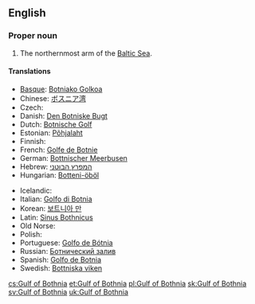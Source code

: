 ==English==

===Proper noun===
{{en-proper noun}}

# The northernmost arm of the [[Baltic Sea]].

====Translations====
{{trans-top|arm of the Baltic}}
* [[Basque]]: [[Botniako Golkoa]]
* Chinese: [[ボスニア湾]]
* Czech: {{t+|cs|Botnický záliv|m}}
* Danish: [[Den Botniske Bugt]] {{c}}
* Dutch: [[Botnische Golf]] {{f}}
* Estonian: [[Põhjalaht]]
* Finnish: {{t+|fi|Pohjanlahti}}
* French: [[Golfe de Botnie]] {{m}}
* German: [[Bottnischer Meerbusen]] {{m}}
* Hebrew: [[המפרץ הבוטני]]
* Hungarian: [[Botteni-öböl]]
{{trans-mid}}
* Icelandic: {{t-|is|Helsingjabotn|m}}
* Italian: [[Golfo di Botnia]] {{m}}
* Korean: [[보트니아 만]]
* Latin: [[Sinus Bothnicus]] {{m}}
* Old Norse: {{tø|non|Helsingjabotn|m}}
* Polish: {{t+|pl|Zatoka Botnicka|f}}
* Portuguese: [[Golfo de Bótnia]] {{m}}
* Russian: [[Ботнический залив]] {{m}}
* Spanish: [[Golfo de Botnia]] {{m}}
* Swedish: [[Bottniska viken]] {{c}}
{{trans-bottom}}

[[cs:Gulf of Bothnia]]
[[et:Gulf of Bothnia]]
[[pl:Gulf of Bothnia]]
[[sk:Gulf of Bothnia]]
[[sv:Gulf of Bothnia]]
[[uk:Gulf of Bothnia]]